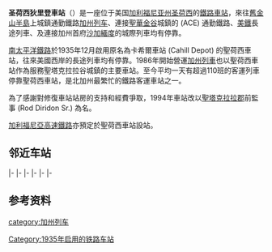 {{NoteTA
|G1=USState
|G2=Railway
|1=zh-hant:聖荷西;zh-hans:圣荷西;zh-cn:圣何塞;
}}
{{Infobox Station
|BoxWidth = 24em
|Title = 聖荷西狄里登車站
|SubTitle = 
|EngTitle = San Jose Diridon Station
|EngSubTitle = 
|StationSymbol =
|linecolour = #{{Amtrak color|Coast}}
|linecolour2 = #{{Amtrak color|Capitol}}
|linecolour3 = #E31837
|linecolour4 = #A2669C
|linecolour5 = #76C761
|linecolour6 = 
|linecolour7 = 
|ImageName = USA-San Jose-Diridon Station-5.jpg
|ImageSize = 290px
|ImageCaption = 站房（2010年6月）
|ImagePadding = 0
|Code = SJC（美铁）<br />SJD（阿特蒙走廊特快）
|Operator = [[美铁|美铁]]、[[加州列车|加州列车]]、<br />{{link-en|阿特蒙走廊特快|Altamont Corridor Express}}、[[圣克拉拉轻轨|圣克拉拉轻轨]]
|Owned = [[加州列車|半岛走廊联合]] (PCJPB)
|Line = [[美铁|美铁]]：[[海岸星光號|海岸星光號]]、[[首都走廊号|首都走廊号]]<br />[[加州列车|加州列车]]：站站停、有限停站、特快<br />{{link-en|阿特蒙走廊特快|Altamont Corridor Express}}<br />[[圣克拉拉轻轨|圣克拉拉轻轨]]绿线
|Place = {{USA}}[[加利福尼亚州|加利福尼亚州]][[聖荷西_(加利福尼亞州)|圣何塞]]卡希尔街65号
|Coord = {{coord|37.330|-121.903|type:railwaystation_region:US-CA|display=inline,title}}
|Style = 地面站
|Hall Style = 
|PlatformType = 
|PlatformNumber = 1个[[側式月台|側式月台]]、4个[[島式月台|島式月台]]（[[重型鐵路系統|重轨]]）<br />2个侧式站台（轻轨）
|TrackNum = 9 (重轨)<br />2（轻轨）
|Interchange = 
|ExitNumber = 
|StartDate = 1935年12月（[[南太平洋鐵路|南太平洋鐵路]]）<br />1987年（加州列车）<br />1998年（阿特蒙走廊特快）<br />2005年（轻轨）
|Elevation = 
|Depth = 
|Architect = 约翰·H·克里斯蒂
|connection = 
|yearly ridership = 215,158（美铁，2015<ref name="Amtrak-CA-factsheet-2015">{{cite web |url=http://www.amtrak.com/pdf/factsheets/CALIFORNIA15.pdf |title=Amtrak Fact Sheet, Fiscal Year 2015 - State of California |publisher=Amtrak |format=pdf |date=November 2015 |accessdate=2015-12-11 |archive-date=2017-07-12 |archive-url=https://web.archive.org/web/20170712014345/https://www.amtrak.com/pdf/factsheets/CALIFORNIA15.pdf |dead-url=no }}</ref>）
|daily ridership = 每个工作日3714（加州列车，2014<ref>{{cite web | title=February 2014 Caltrain Annual Passenger Counts | author=Caltrain | url=http://www.caltrain.com/Assets/_MarketDevelopment/pdf/2014+Annual+Passenger+Count+Key+Findings.pdf | accessdate=2014-07-11 | archive-date=2014-07-14 | archive-url=https://web.archive.org/web/20140714182922/http://www.caltrain.com/Assets/_MarketDevelopment/pdf/2014+Annual+Passenger+Count+Key+Findings.pdf | dead-url=no }}</ref>）
|OPENHOURS = 
|Hours = 
|Time First = 
|Time First WD = 
|Time Last WD = 
|Time First WE = 
|Time Last WE = 
|Time Last = 
|Time Night Train = 
}}
'''圣荷西狄里登車站'''（{{lang-en|San Jose Diridon Station}}）是一座位于美国[[加利福尼亚州|加利福尼亚州]][[圣荷西_(加利福尼亚州)|圣荷西]]的[[鐵路車站|鐵路車站]]，來往[[舊金山半島|舊金山半島]]上城鎮通勤鐵路[[加州列车|加州列车]]、連接[[聖華金谷|聖華金谷]]城鎮的{{link-en|阿特蒙走廊特快|Altamont Corridor Express}} (ACE) 通勤鐵路、[[美鐵|美鐵]]長途列車、及連接加州首府[[沙加緬度|沙加緬度]]的<u>{{link-en|首府走廊|Capitol Corridor}}</u>城際列車均有停靠。

[[南太平洋鐵路|南太平洋鐵路]]於1935年12月啟用原名為卡希爾車站 (Cahill Depot) 的聖荷西車站，往來美國西岸的長途列車均有停靠。1986年開始營運[[加州列車|加州列車]]也以聖荷西車站作為服務聖塔克拉拉谷城鎮的主要車站。至今平均一天有超過110班的客運列車停靠聖荷西車站，是北加州最繁忙的鐵路客運車站之一。

為了感謝對修復車站站房的支持和經費爭取，1994年車站改以[[聖塔克拉拉郡|聖塔克拉拉郡]]前監事{{link-en|老榮恩·狄里登|Rod Diridon Sr.}} (Rod Diridon Sr.) 為名。

[[加利福尼亞高速鐵路|加利福尼亞高速鐵路]]亦預定於聖荷西車站設站。

== 邻近车站 ==
{{start rail box|[[File:Amtrak_logo_2.svg|25px]] [[美鐵|美鐵]]}}
{{s-inop|{{link-en|奥克兰-杰克·伦敦广场站|Oakland – Jack London Square station}}|{{link-en|国王街车站 (西雅图)|King Street Station|西雅图}}方向}}
{{s-line|[[海岸星光號|海岸星光號]]||#{{Amtrak color|Coast}}}}
{{s-inop|{{link-en|萨利纳斯站|Salinas station}}|[[聯合車站_(洛杉磯)|洛杉矶]]方向}}
|-
{{s-inop|[[圣塔克拉拉站_(加利福尼亚州)|圣塔克拉拉站]]|{{link-en|奥本站 (加利福尼亚州)|Auburn station (California)|奥本}}方向}}
{{s-line|[[首都走廊号|首都走廊号]]||#{{Amtrak color|Capitol}}}}
{{terminus}}
{{s-rail|title=Caltrain}}
{{s-inop|[[圣塔克拉拉站_(加利福尼亚州)|圣塔克拉拉站]]|[[舊金山第4街及國王街站|旧金山]]方向}}
{{s-line|[[加州列车|站站停列车]]||#FFFFFF|rows=2}}
{{s-inop|[[塔米恩站|塔米恩站]]|平峰终点<br />高峰往{{站|吉尔罗伊}}方向|rows=2}}
|-
{{s-inop|[[大学公园站|大学公园站]]|仅限平日<br />[[舊金山第4街及國王街站|旧金山]]方向}}
|-
{{s-inop|[[圣塔克拉拉站|圣塔克拉拉站]]|[[舊金山第4街及國王街站|旧金山]]方向}}
{{s-line|[[加州列车|有限停站列车]]|部分班次|#FEEDB8}}
{{s-inop|[[塔米恩站|塔米恩站]]|平峰终点<br />高峰往{{站|吉尔罗伊}}方向|rows=2}}
|-
{{s-inop|[[森尼维尔站|森尼维尔站]]|[[舊金山第4街及國王街站|旧金山]]方向}}
{{s-line|[[加州列车|有限停站列车]]|部分班次|#FEEDB8}}
|-
{{s-inop|[[山景城站|山景城站]]|[[舊金山第4街及國王街站|旧金山]]方向}}
{{s-line|[[加州列车|特快列车]]||#E31837}}
{{terminus}}
|-
{{s-inop|[[森尼维尔站|森尼维尔站]]|[[舊金山第4街及國王街站|旧金山]]方向}}
{{s-line|[[加州列车|特快列车]]|高峰班次B|#E31837}}
{{s-inop|[[塔米恩站|塔米恩站]]|终点站}}
{{s-rail|title=阿特蒙走廊特快}}
{{s-inop|[[圣塔克拉拉站|圣塔克拉拉站]]|{{link-en|罗伯特·J·卡布拉尔站|Robert J. Cabral Station|斯托克顿}}方向}}
{{s-line|所有班車||#A2669C}}
{{terminus}}
{{s-rail|title=圣克拉拉轻轨}}
{{s-inop|{{link-en|圣费尔南多站 (圣克拉拉轻轨)|San Fernando (VTA)|圣费尔南多}}|{{link-en|老艾恩赛德站|Old Ironsides station|老艾恩赛德}}方向}}
{{s-line|{{link-en|绿线|Green Line (VTA)}}||#76C761}}
{{s-inop|{{link-en|瑞斯站 (圣克拉拉轻轨)|Race (VTA)|瑞斯}}|{{link-en|温彻斯特运输中心|Winchester Transit Center|温彻斯特}}方向}}
{{end box}}

==参考资料==
{{reflist}}

{{Caltrain}}

[[category:加州列车|category:加州列车]]
[[Category:1935年启用的铁路车站|Category:1935年启用的铁路车站]]